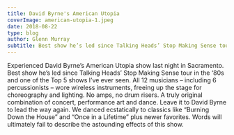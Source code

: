 ```yaml
---
title: David Byrne's American Utopia
coverImage: american-utopia-1.jpeg
date: 2018-08-22
type: blog
author: Glenn Murray
subtitle: Best show he’s led since Talking Heads’ Stop Making Sense tour in the ‘80s.
---
```



Experienced David Byrne’s American Utopia show last night in Sacramento.
Best show he’s led since Talking Heads’ Stop Making Sense tour in the ‘80s and one of the Top 5 shows I’ve ever seen. All 12 musicians – including 6 percussionists – wore wireless instruments, freeing up the stage for choreography and lighting. No amps, no drum risers. A truly original combination of concert, performance art and dance. Leave it to David Byrne to lead the way again. We danced ecstatically to classics like “Burning Down the House” and “Once in a Lifetime” plus newer favorites. Words will ultimately fail to describe the astounding effects of this show.

<SlideShow />